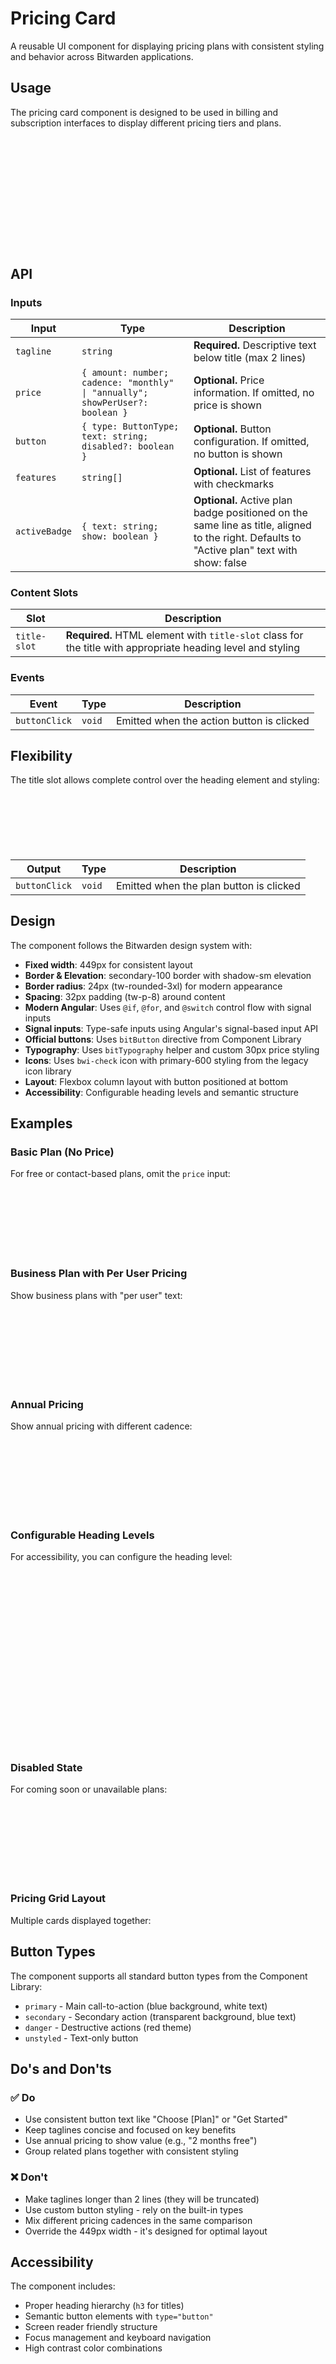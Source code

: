 
<Meta of={PricingCardStories} />

# Pricing Card

A reusable UI component for displaying pricing plans with consistent styling and behavior across
Bitwarden applications.

<Canvas of={PricingCardStories.Default} />

## Usage

The pricing card component is designed to be used in billing and subscription interfaces to display
different pricing tiers and plans.

```ts
import { PricingCardComponent } from "@bitwarden/pricing";
```

```html
<billing-pricing-card
  tagline="Everything you need for secure password management"
  [price]="{ amount: 10, cadence: 'monthly', showPerUser: true }"
  [button]="{ text: 'Choose Premium', type: 'primary' }"
  [features]="features"
  [activeBadge]="{ text: 'Active plan', show: true }"
  (buttonClick)="onPlanSelected()"
>
  <h2 class="title-slot tw-m-0" bitTypography="h3">Premium Plan</h2>
</billing-pricing-card>
```

## API

### Inputs

| Input         | Type                                                                          | Description                                                                                                                                 |
| ------------- | ----------------------------------------------------------------------------- | ------------------------------------------------------------------------------------------------------------------------------------------- |
| `tagline`     | `string`                                                                      | **Required.** Descriptive text below title (max 2 lines)                                                                                    |
| `price`       | `{ amount: number; cadence: "monthly" \| "annually"; showPerUser?: boolean }` | **Optional.** Price information. If omitted, no price is shown                                                                              |
| `button`      | `{ type: ButtonType; text: string; disabled?: boolean }`                      | **Optional.** Button configuration. If omitted, no button is shown                                                                          |
| `features`    | `string[]`                                                                    | **Optional.** List of features with checkmarks                                                                                              |
| `activeBadge` | `{ text: string; show: boolean }`                                             | **Optional.** Active plan badge positioned on the same line as title, aligned to the right. Defaults to "Active plan" text with show: false |

### Content Slots

| Slot         | Description                                                                                                 |
| ------------ | ----------------------------------------------------------------------------------------------------------- |
| `title-slot` | **Required.** HTML element with `title-slot` class for the title with appropriate heading level and styling |

### Events

| Event         | Type   | Description                               |
| ------------- | ------ | ----------------------------------------- |
| `buttonClick` | `void` | Emitted when the action button is clicked |

## Flexibility

The title slot allows complete control over the heading element and styling:

```html
<!-- Different semantic levels -->
<h1 class="title-slot tw-m-0" bitTypography="h3">Main Plan</h1>
<h3 class="title-slot tw-m-0" bitTypography="h3">Sub Plan</h3>

<!-- Custom styling -->
<h2 class="title-slot tw-m-0 tw-text-primary-600" bitTypography="h2">Featured Plan</h2>
```

| Output        | Type   | Description                             |
| ------------- | ------ | --------------------------------------- |
| `buttonClick` | `void` | Emitted when the plan button is clicked |

## Design

The component follows the Bitwarden design system with:

- **Fixed width**: 449px for consistent layout
- **Border & Elevation**: secondary-100 border with shadow-sm elevation
- **Border radius**: 24px (tw-rounded-3xl) for modern appearance
- **Spacing**: 32px padding (tw-p-8) around content
- **Modern Angular**: Uses `@if`, `@for`, and `@switch` control flow with signal inputs
- **Signal inputs**: Type-safe inputs using Angular's signal-based input API
- **Official buttons**: Uses `bitButton` directive from Component Library
- **Typography**: Uses `bitTypography` helper and custom 30px price styling
- **Icons**: Uses `bwi-check` icon with primary-600 styling from the legacy icon library
- **Layout**: Flexbox column layout with button positioned at bottom
- **Accessibility**: Configurable heading levels and semantic structure

## Examples

### Basic Plan (No Price)

For free or contact-based plans, omit the `price` input:

<Canvas of={PricingCardStories.WithoutPrice} />

```html
<billing-pricing-card
  title="Free Plan"
  tagline="Get started with essential features"
  [button]="{ text: 'Get Started', type: 'secondary' }"
  [features]="freeFeatures"
>
</billing-pricing-card>
```

### Business Plan with Per User Pricing

Show business plans with "per user" text:

<Canvas of={PricingCardStories.LongTagline} />

```html
<billing-pricing-card
  title="Business Plan"
  tagline="Advanced security and management for teams"
  [price]="{ amount: 5, cadence: 'monthly', showPerUser: true }"
  [button]="{ text: 'Start Business Trial', type: 'primary' }"
  [features]="businessFeatures"
>
</billing-pricing-card>
```

### Annual Pricing

Show annual pricing with different cadence:

<Canvas of={PricingCardStories.Annual} />

```html
<billing-pricing-card
  title="Premium Plan"
  tagline="Save with annual billing"
  [price]="{ amount: 120, cadence: 'annually' }"
  [button]="{ text: 'Choose Annual', type: 'primary' }"
  [features]="premiumFeatures"
>
</billing-pricing-card>
```

### Configurable Heading Levels

For accessibility, you can configure the heading level:

<Canvas of={PricingCardStories.ConfigurableHeadings} />

```html
<!-- In a section with h1, use h2 for plan titles -->
<billing-pricing-card
  title="Premium Plan"
  tagline="Best value option"
  [titleLevel]="'h2'"
  [price]="{ amount: 10, cadence: 'monthly' }"
  [button]="{ text: 'Choose Plan', type: 'primary' }"
>
</billing-pricing-card>

<!-- In a subsection, use h4 for plan titles -->
<billing-pricing-card
  title="Add-on Plan"
  tagline="Extra features"
  [titleLevel]="'h4'"
  [price]="{ amount: 5, cadence: 'monthly' }"
  [button]="{ text: 'Add to Plan', type: 'secondary' }"
>
</billing-pricing-card>
```

### Disabled State

For coming soon or unavailable plans:

<Canvas of={PricingCardStories.Disabled} />

```html
<billing-pricing-card
  title="Enterprise Plan"
  tagline="Advanced features coming soon"
  [price]="{ amount: 50, cadence: 'monthly' }"
  [button]="{ text: 'Coming Soon', type: 'secondary', disabled: true }"
  [features]="enterpriseFeatures"
>
</billing-pricing-card>
```

### Pricing Grid Layout

Multiple cards displayed together:

<Canvas of={PricingCardStories.PricingGrid} />

## Button Types

The component supports all standard button types from the Component Library:

- `primary` - Main call-to-action (blue background, white text)
- `secondary` - Secondary action (transparent background, blue text)
- `danger` - Destructive actions (red theme)
- `unstyled` - Text-only button

## Do's and Don'ts

### ✅ Do

- Use consistent button text like "Choose [Plan]" or "Get Started"
- Keep taglines concise and focused on key benefits
- Use annual pricing to show value (e.g., "2 months free")
- Group related plans together with consistent styling

### ❌ Don't

- Make taglines longer than 2 lines (they will be truncated)
- Use custom button styling - rely on the built-in types
- Mix different pricing cadences in the same comparison
- Override the 449px width - it's designed for optimal layout

## Accessibility

The component includes:

- Proper heading hierarchy (`h3` for titles)
- Semantic button elements with `type="button"`
- Screen reader friendly structure
- Focus management and keyboard navigation
- High contrast color combinations
